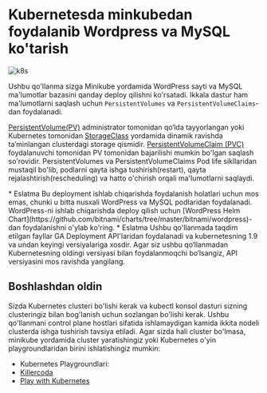 
# Kubernetesda minkubedan foydalanib Wordpress va MySQL ko'tarish

![k8s](/images/tutorials/k8s/wordpress-k8s/1.png)

Ushbu qo'llanma sizga Minikube yordamida WordPress sayti va MySQL ma'lumotlar bazasini qanday deploy qilishni ko'rsatadi. Ikkala dastur ham ma'lumotlarni saqlash uchun `PersistentVolumes` va `PersistentVolumeClaims`-dan foydalanadi.

[PersistentVolume(PV)](https://kubernetes.io/docs/concepts/storage/persistent-volumes/) administrator tomonidan qo‘lda tayyorlangan yoki Kubernetes tomonidan [StorageClass](https://kubernetes.io/docs/concepts/storage/storage-classes) yordamida dinamik ravishda ta’minlangan clusterdagi storage qismidir. [PersistentVolumeClaim (PVC)](https://kubernetes.io/docs/concepts/storage/persistent-volumes/#persistentvolumeclaims) foydalanuvchi tomonidan PV tomonidan bajarilishi mumkin bo'lgan saqlash so'rovidir. PersistentVolumes va PersistentVolumeClaims Pod life sikllaridan mustaqil bo'lib, podlarni qayta ishga tushirish(restart), qayta rejalashtirish(rescheduling) va hatto o'chirish orqali ma'lumotlarni saqlaydi.

<Callout type="info" emoji="">
* Eslatma
Bu deployment ishlab chiqarishda foydalanish holatlari uchun mos emas, chunki u bitta nusxali WordPress va MySQL podlaridan foydalanadi. WordPress-ni ishlab chiqarishda deploy qilish uchun [WordPress Helm Chart](https://github.com/bitnami/charts/tree/master/bitnami/wordpress)-dan foydalanishni o'ylab ko'ring.
</Callout>

<Callout type="info" emoji="">
* Eslatma
Ushbu qo'llanmada taqdim etilgan fayllar GA Deployment API'laridan foydalanadi va kubernetesning 1.9 va undan keyingi versiyalariga xosdir. Agar siz ushbu qo‘llanmadan Kubernetesning oldingi versiyasi bilan foydalanmoqchi bo‘lsangiz, API versiyasini mos ravishda yangilang.
</Callout>

## Boshlashdan oldin

Sizda Kubernetes clusteri bo'lishi kerak va kubectl konsol dasturi sizning clusteringiz bilan bog'lanish uchun sozlangan bo'lishi kerak. Ushbu qo'llanmani control plane hostlari sifatida ishlamaydigan kamida ikkita nodeli clusterda ishga tushirish tavsiya etiladi. Agar sizda hali cluster bo'lmasa, minikube yordamida cluster yaratishingiz yoki Kubernetes o'yin playgroundlaridan birini ishlatishingiz mumkin:

* Kubernetes Playgroundlari:
* [Killercoda](https://killercoda.com/playgrounds/scenario/kubernetes)
* [Play with Kubernetes](https://labs.play-with-k8s.com/)
